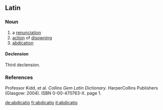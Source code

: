 ==Latin==


===Noun===
{{infl|la|noun|g=f|head=abdicātiō}}

#a [[renunciation]] 
#[[action]] of [[disowning]]
#[[abdication]]
====Declension====
Third declension.
{{la-decl-3rd|abdicātiō|abdicātiō|abdicātiōn}}

===References===
Professor Kidd, et al. ''Collins Gem Latin Dictionary''. HarperCollins Publishers (Glasgow: 2004). ISBN 0-00-470763-X. page 1.

[[de:abdicatio]]
[[fr:abdicatio]]
[[it:abdicatio]]
